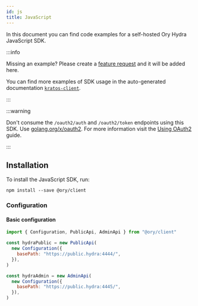 ```yaml
---
id: js
title: JavaScript
---
```


In this document you can find code examples for a self-hosted Ory Hydra JavaScript SDK.

:::info

Missing an example? Please create a
[feature request](https://github.com/ory/docs/issues/new?assignees=&labels=feat&template=FEATURE-REQUEST.yml) and it will be added
here.

You can find more examples of SDK usage in the auto-generated documentation
[`kratos-client`](https://github.com/ory/kratos-client-go/tree/master/docs).

:::

:::warning

Don't consume the `/oauth2/auth` and `/oauth2/token` endpoints using this SDK. Use
[golang.org/x/oauth2](https://godoc.org/golang.org/x/oauth2). For more information visit the
[Using OAuth2](../guides/using-oauth2.mdx) guide.

:::

## Installation

To install the JavaScript SDK, run:

```
npm install --save @ory/client
```

### Configuration

#### Basic configuration

```js
import { Configuration, PublicApi, AdminApi } from "@ory/client"

const hydraPublic = new PublicApi(
  new Configuration({
    basePath: "https://public.hydra:4444/",
  }),
)

const hydraAdmin = new AdminApi(
  new Configuration({
    basePath: "https://public.hydra:4445/",
  }),
)
```
